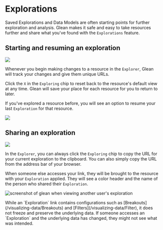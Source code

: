 
# Explorations

Saved Explorations and Data Models are often starting points for further exploration and analysis. Glean makes it safe and easy to take resources further and share what you've found with the `Explorations` feature.

## Starting and resuming an exploration

![](/visualizing_data/explore_exploring.jpg)

Whenever you begin making changes to a resource in the `Explorer`, Glean will track your changes and give them unique URLs.

Click the `X` in the `Exploring` chip to reset back to the resource's default view at any time. Glean will save your place for each resource for you to return to later.

If you've explored a resource before, you will see an option to resume your last `Exploration` for that resource.

![](/visualizing_data/explore_resume.jpg)

## Sharing an exploration

![](/visualizing_data/explore_share.jpg)

In the `Explorer`, you can always click the `Exploring` chip to copy the URL for your current exploration to the clipboard. You can also simply copy the URL from the address bar of your browser.

When someone else accesses your link, they will be brought to the resource with your `Exploration` applied. They will see a color header and the name of the person who shared their `Exploration`.

![screenshot of glean when viewing another user's exploration](/visualizing_data/explore_view.jpg)

<Callout type="warning">
  While an `Exploration` link contains configurations such as
  [Breakouts](/visualizing-data/Breakouts) and
  [Filters](/visualizing-data/Filter), it does not freeze and preserve the
  underlying data. If someone accesses an `Exploration` and the underlying data
  has changed, they might not see what was intended.
</Callout>
